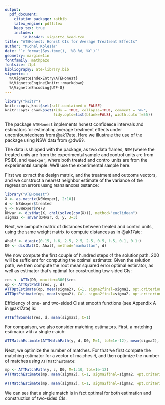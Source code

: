 ```yaml
---
output:
  pdf_document:
    citation_package: natbib
    latex_engine: pdflatex
    keep_tex: true
    includes:
        in_header: vignette_head.tex
title: "ATEHonest: Honest CIs for Average Treatment Effects"
author: "Michal Kolesár"
date: "`r format(Sys.time(), '%B %d, %Y')`"
geometry: margin=1in
fontfamily: mathpazo
fontsize: 11pt
bibliography: ate-library.bib
vignette: >
  %\VignetteIndexEntry{ATEHonest}
  %\VignetteEngine{knitr::rmarkdown}
  %\VignetteEncoding{UTF-8}
---
```


```r
library("knitr")
knitr::opts_knit$set(self.contained = FALSE)
knitr::opts_chunk$set(tidy = TRUE, collapse=TRUE, comment = "#>",
                      tidy.opts=list(blank=FALSE, width.cutoff=55))
```

The package `ATEHonest` implements honest confidence intervals and estimators
for estimating average treatment effects under unconfoundedness from @ak17ate.
Here we illustrate the use of the package using NSW data from @dw99.

The data is shipped with the package, as two data frames, `NSW` (where the
treated units are from the experimental sample and control units are from PSID),
and `NSWexper`, where both treated and control units are from the experimental
sample. We'll use the experimental sample here.

First we extract the design matrix, and the treatment and outcome vectors, and
we construct a nearest neighbor estimate of the variance of the regression
errors using Mahalanobis distance:

```r
library("ATEHonest")
X <- as.matrix(NSWexper[, 2:10])
d <- NSWexper$treated
y <- NSWexper$re78
DMvar <- distMat(X, chol(solve(cov(X))), method="euclidean")
sigma2 <- nnvar(DMvar, d, y, J=3)
```

Next, we compute matrix of distances between treated and control units, using
the same weight matrix to compute distances as in @ak17ate:
```r
Ahalf <- diag(c(0.15, 0.6, 2.5, 2.5, 2.5, 0.5, 0.5, 0.1, 0.1))
D0 <- distMat(X, Ahalf, method="manhattan", d)
```

We now compute the first couple of hundred steps of the solution path. 200 will
be sufficient for computing the optimal estimator. Given the solution path, we
then compute the root mean squared error optimal estimator, as well as estimator
that's optimal for constructing tow-sided CIs:

```r
res <- ATTh(D0, maxiter=300)$res
op <- ATTOptPath(res, y, d)
ATTOptEstimate(op, mean(sigma2), C=1, sigma2final=sigma2, opt.criterion="RMSE")
ATTOptEstimate(op, mean(sigma2), C=1, sigma2final=sigma2, opt.criterion="FLCI")
```

Efficiency of one- and two-sided CIs at smooth functions (see Appendix A in @ak17ate) is:
```r
ATTEffBounds(res, d, mean(sigma2), C=1)
```

For comparison, we also consider matching estimators. First, a matching
estimator with a single match:

```r
ATTMatchEstimate(ATTMatchPath(y, d, D0, M=1, tol=1e-12), mean(sigma2), C=1, sigma2final=sigma2)
```

Next, we optimize the number of matches. For that we first compute the matching
estimator for a vector of matches `M`, and then optimize the number of matches
using `ATTMatchEstmate`:

```r
mp <- ATTMatchPath(y, d, D0, M=1:10, tol=1e-12)
ATTMatchEstimate(mp, mean(sigma2), C=1, sigma2final=sigma2, opt.criterion="FLCI")

ATTMatchEstimate(mp, mean(sigma2), C=1, sigma2final=sigma2, opt.criterion="RMSE")
```
We can see that a single match is in fact optimal for both estimation and construction of two-sided CIs.
